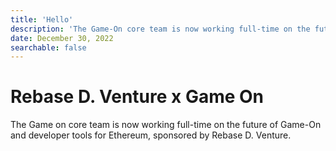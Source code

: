 ```yaml
---
title: 'Hello'
description: 'The Game-On core team is now working full-time on the future of Game on and developer tools for Ethereum, sponsored by Rebase D. Venture.'
date: December 30, 2022
searchable: false
---
```


# Rebase D. Venture x Game On

<p>
  The Game on core team is now working full-time on the future of Game-On and
  developer tools for Ethereum, sponsored by Rebase D. Venture.
</p>

